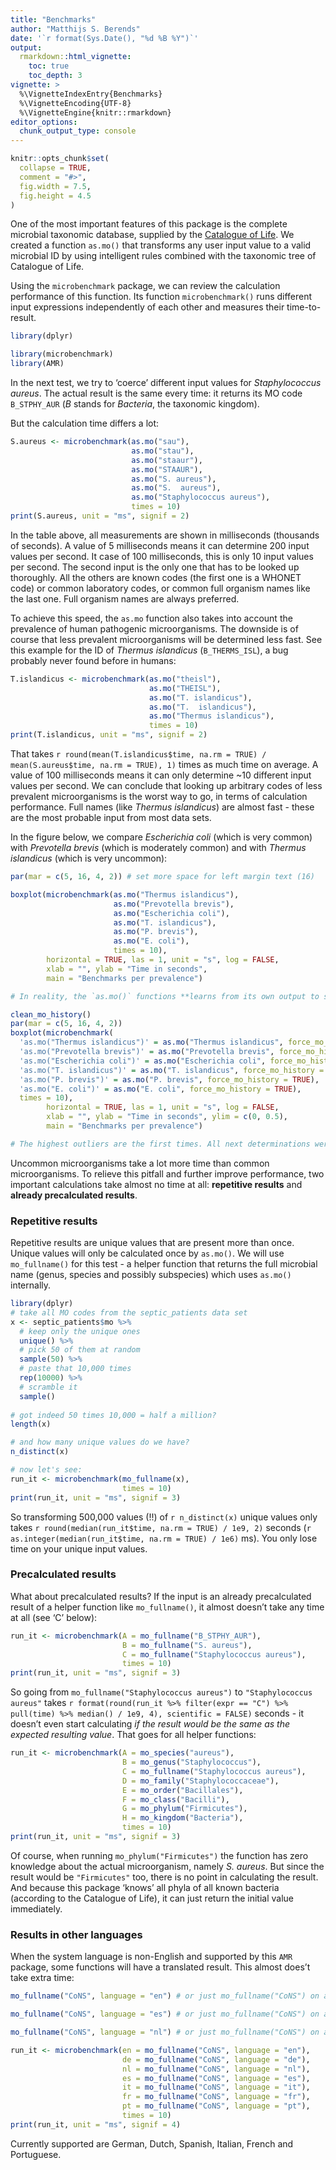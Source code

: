```yaml
---
title: "Benchmarks"
author: "Matthijs S. Berends"
date: '`r format(Sys.Date(), "%d %B %Y")`'
output: 
  rmarkdown::html_vignette:
    toc: true
    toc_depth: 3
vignette: >
  %\VignetteIndexEntry{Benchmarks}
  %\VignetteEncoding{UTF-8}
  %\VignetteEngine{knitr::rmarkdown}
editor_options: 
  chunk_output_type: console
---
```


```r
knitr::opts_chunk$set(
  collapse = TRUE,
  comment = "#>",
  fig.width = 7.5,
  fig.height = 4.5
)
```

One of the most important features of this package is the complete microbial taxonomic database, supplied by the [Catalogue of Life](http://catalogueoflife.org). We created a function `as.mo()` that transforms any user input value to a valid microbial ID by using intelligent rules combined with the taxonomic tree of Catalogue of Life.

Using the `microbenchmark` package, we can review the calculation performance of this function. Its function `microbenchmark()` runs different input expressions independently of each other and measures their time-to-result.

```r
library(dplyr)
```

```r
library(microbenchmark)
library(AMR)
```

In the next test, we try to 'coerce' different input values for *Staphylococcus aureus*. The actual result is the same every time: it returns its MO code `B_STPHY_AUR` (*B* stands for *Bacteria*, the taxonomic kingdom). 

But the calculation time differs a lot:

```r
S.aureus <- microbenchmark(as.mo("sau"),
                           as.mo("stau"),
                           as.mo("staaur"),
                           as.mo("STAAUR"),
                           as.mo("S. aureus"),
                           as.mo("S.  aureus"),
                           as.mo("Staphylococcus aureus"),
                           times = 10)
print(S.aureus, unit = "ms", signif = 2)
```

In the table above, all measurements are shown in milliseconds (thousands of seconds). A value of 5 milliseconds means it can determine 200 input values per second. It case of 100 milliseconds, this is only 10 input values per second. The second input is the only one that has to be looked up thoroughly. All the others are known codes (the first one is a WHONET code) or common laboratory codes, or common full organism names like the last one. Full organism names are always preferred.

To achieve this speed, the `as.mo` function also takes into account the prevalence of human pathogenic microorganisms. The downside is of course that less prevalent microorganisms will be determined less fast. See this example for the ID of *Thermus islandicus* (`B_THERMS_ISL`), a bug probably never found before in humans:

```r
T.islandicus <- microbenchmark(as.mo("theisl"),
                               as.mo("THEISL"),
                               as.mo("T. islandicus"),
                               as.mo("T.  islandicus"),
                               as.mo("Thermus islandicus"),
                               times = 10)
print(T.islandicus, unit = "ms", signif = 2)
```

That takes `r round(mean(T.islandicus$time, na.rm = TRUE) / mean(S.aureus$time, na.rm = TRUE), 1)` times as much time on average. A value of 100 milliseconds means it can only determine ~10 different input values per second. We can conclude that looking up arbitrary codes of less prevalent microorganisms is the worst way to go, in terms of calculation performance. Full names (like *Thermus islandicus*) are almost fast - these are the most probable input from most data sets.

In the figure below, we compare *Escherichia coli* (which is very common) with *Prevotella brevis* (which is moderately common) and with *Thermus islandicus* (which is very uncommon):

```r
par(mar = c(5, 16, 4, 2)) # set more space for left margin text (16)

boxplot(microbenchmark(as.mo("Thermus islandicus"),
                       as.mo("Prevotella brevis"),
                       as.mo("Escherichia coli"),
                       as.mo("T. islandicus"),
                       as.mo("P. brevis"),
                       as.mo("E. coli"),
                       times = 10),
        horizontal = TRUE, las = 1, unit = "s", log = FALSE,
        xlab = "", ylab = "Time in seconds",
        main = "Benchmarks per prevalence")
```


```r
# In reality, the `as.mo()` functions **learns from its own output to speed up determinations for next times**. In above figure, this effect was disabled to show the difference with the boxplot below - when you would use `as.mo()` yourself:

clean_mo_history()
par(mar = c(5, 16, 4, 2))
boxplot(microbenchmark(
  'as.mo("Thermus islandicus")' = as.mo("Thermus islandicus", force_mo_history = TRUE),
  'as.mo("Prevotella brevis")' = as.mo("Prevotella brevis", force_mo_history = TRUE),
  'as.mo("Escherichia coli")' = as.mo("Escherichia coli", force_mo_history = TRUE),
  'as.mo("T. islandicus")' = as.mo("T. islandicus", force_mo_history = TRUE),
  'as.mo("P. brevis")' = as.mo("P. brevis", force_mo_history = TRUE),
  'as.mo("E. coli")' = as.mo("E. coli", force_mo_history = TRUE),
  times = 10),
        horizontal = TRUE, las = 1, unit = "s", log = FALSE,
        xlab = "", ylab = "Time in seconds", ylim = c(0, 0.5),
        main = "Benchmarks per prevalence")

# The highest outliers are the first times. All next determinations were done in only thousands of seconds. For now, learning only works per session. If R is closed or terminated, the algorithms reset. This will probably be resolved in a next version.
```

Uncommon microorganisms take a lot more time than common microorganisms. To relieve this pitfall and further improve performance, two important calculations take almost no time at all: **repetitive results** and **already precalculated results**.

### Repetitive results

Repetitive results are unique values that are present more than once. Unique values will only be calculated once by `as.mo()`. We will use `mo_fullname()` for this test - a helper function that returns the full microbial name (genus, species and possibly subspecies) which uses `as.mo()` internally.

```r
library(dplyr)
# take all MO codes from the septic_patients data set
x <- septic_patients$mo %>%
  # keep only the unique ones
  unique() %>%
  # pick 50 of them at random
  sample(50) %>%
  # paste that 10,000 times
  rep(10000) %>%
  # scramble it
  sample()
  
# got indeed 50 times 10,000 = half a million?
length(x)

# and how many unique values do we have?
n_distinct(x)

# now let's see:
run_it <- microbenchmark(mo_fullname(x),
                         times = 10)
print(run_it, unit = "ms", signif = 3)
```

So transforming 500,000 values (!!) of `r n_distinct(x)` unique values only takes `r round(median(run_it$time, na.rm = TRUE) / 1e9, 2)` seconds (`r as.integer(median(run_it$time, na.rm = TRUE) / 1e6)` ms). You only lose time on your unique input values.

### Precalculated results

What about precalculated results? If the input is an already precalculated result of a helper function like `mo_fullname()`, it almost doesn't take any time at all (see 'C' below):

```r
run_it <- microbenchmark(A = mo_fullname("B_STPHY_AUR"),
                         B = mo_fullname("S. aureus"),
                         C = mo_fullname("Staphylococcus aureus"),
                         times = 10)
print(run_it, unit = "ms", signif = 3)
```

So going from `mo_fullname("Staphylococcus aureus")` to `"Staphylococcus aureus"` takes `r format(round(run_it %>% filter(expr == "C") %>% pull(time) %>% median() / 1e9, 4), scientific = FALSE)` seconds - it doesn't even start calculating *if the result would be the same as the expected resulting value*. That goes for all helper functions:

```r
run_it <- microbenchmark(A = mo_species("aureus"),
                         B = mo_genus("Staphylococcus"),
                         C = mo_fullname("Staphylococcus aureus"),
                         D = mo_family("Staphylococcaceae"),
                         E = mo_order("Bacillales"),
                         F = mo_class("Bacilli"),
                         G = mo_phylum("Firmicutes"),
                         H = mo_kingdom("Bacteria"),
                         times = 10)
print(run_it, unit = "ms", signif = 3)
```

Of course, when running `mo_phylum("Firmicutes")` the function has zero knowledge about the actual microorganism, namely *S. aureus*. But since the result would be `"Firmicutes"` too, there is no point in calculating the result. And because this package 'knows' all phyla of all known bacteria (according to the Catalogue of Life), it can just return the initial value immediately.

### Results in other languages

When the system language is non-English and supported by this `AMR` package, some functions will have a translated result. This almost does't take extra time:

```r
mo_fullname("CoNS", language = "en") # or just mo_fullname("CoNS") on an English system

mo_fullname("CoNS", language = "es") # or just mo_fullname("CoNS") on a Spanish system

mo_fullname("CoNS", language = "nl") # or just mo_fullname("CoNS") on a Dutch system

run_it <- microbenchmark(en = mo_fullname("CoNS", language = "en"),
                         de = mo_fullname("CoNS", language = "de"),
                         nl = mo_fullname("CoNS", language = "nl"),
                         es = mo_fullname("CoNS", language = "es"),
                         it = mo_fullname("CoNS", language = "it"),
                         fr = mo_fullname("CoNS", language = "fr"),
                         pt = mo_fullname("CoNS", language = "pt"),
                         times = 10)
print(run_it, unit = "ms", signif = 4)
```

Currently supported are German, Dutch, Spanish, Italian, French and Portuguese.
